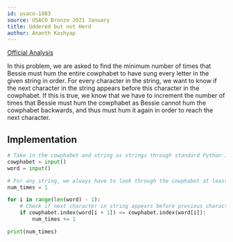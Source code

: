 ```yaml
---
id: usaco-1083
source: USACO Bronze 2021 January
title: Uddered but not Herd
author: Ananth Kashyap
---
```


[Official Analysis](http://www.usaco.org/current/data/sol_prob1_bronze_jan21.html)

In this problem, we are asked to find the minimum number of times that Bessie must
hum the entire cowphabet to have sung every letter in the given string in order.
For every character in the string, we want to know if the next character in the
string appears before this character in the cowphabet. If this is true, we know
that we have to increment the number of times that Bessie must hum the cowphabet
as Bessie cannot hum the cowphabet backwards, and thus must hum it again in order
to reach the next character.

## Implementation

<LanguageSection>

<PySection>

```python
# Take in the cowphabet and string as strings through standard Python input
cowphabet = input()
word = input()

# For any string, we always have to look through the cowphabet at least once.
num_times = 1

for i in range(len(word) - 1):
	# Check if next character in string appears before previous character
	if cowphabet.index(word[i + 1]) <= cowphabet.index(word[i]):
		num_times += 1

print(num_times)
```

</PySection>

</LanguageSection>
